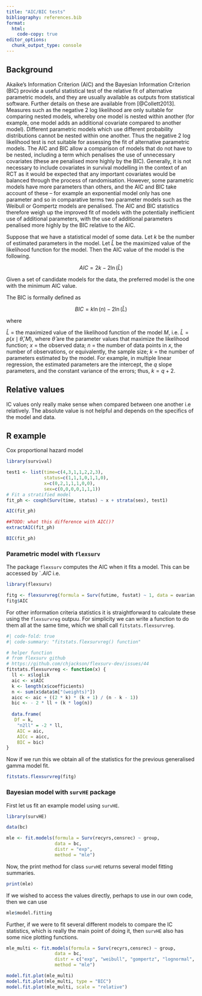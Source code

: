 ```yaml
---
title: "AIC/BIC tests"
bibliography: references.bib
format:
  html:
    code-copy: true
editor_options: 
  chunk_output_type: console
---
```


## Background

Akaike's Information Criterion (AIC) and the Bayesian Information Criterion (BIC) provide a useful statistical test of the relative fit of alternative parametric models, and they are usually available as outputs from statistical software. Further details on these are available from [@Collett2013]. Measures such as the negative 2 log likelihood are only suitable for comparing nested models, whereby one model is nested within another (for example, one model adds an additional covariate compared to another model). Different parametric models which use different probability distributions cannot be nested within one another. Thus the negative 2 log likelihood test is not suitable for assessing the fit of alternative parametric models. The AIC and BIC allow a comparison of models that do not have to be nested, including a term which penalises the use of unnecessary covariates (these are penalised more highly by the BIC). Generally, it is not necessary to include covariates in survival modelling in the context of an RCT as it would be expected that any important covariates would be balanced through the process of randomisation. However, some parametric models have more parameters than others, and the AIC and BIC take account of these -- for example an exponential model only has one parameter and so in comparative terms two parameter models such as the Weibull or Gompertz models are penalised. The AIC and BIC statistics therefore weigh up the improved fit of models with the potentially inefficient use of additional parameters, with the use of additional parameters penalised more highly by the BIC relative to the AIC.

Suppose that we have a statistical model of some data. Let $k$ be the number of estimated parameters in the model. Let $\hat{L}$ be the maximized value of the likelihood function for the model. Then the AIC value of the model is the following.

$$
AIC = 2k - 2 \ln({\hat{L}})
$$

Given a set of candidate models for the data, the preferred model is the one with the minimum AIC value.

The BIC is formally defined as

$$
BIC = k \ln(n) - 2 \ln(\widehat{L})
$$

where

$\hat{L}$ = the maximized value of the likelihood function of the model $M$, i.e. $\hat{L} = p(x \mid \widehat{\theta}, M)$, where $\widehat{\theta}$ are the parameter values that maximize the likelihood function; $x$ = the observed data; $n$ = the number of data points in $x$, the number of observations, or equivalently, the sample size; $k$ = the number of parameters estimated by the model. For example, in multiple linear regression, the estimated parameters are the intercept, the $q$ slope parameters, and the constant variance of the errors; thus, $k = q + 2$.

:::{.callout-warning}
## Relative values

IC values only really make sense when compared between one another i.e relatively. The absolute value is not helpful and depends on the specifics of the model and data.
:::


## R example

Cox proportional hazard model

```r
library(survival)

test1 <- list(time=c(4,3,1,1,2,2,3), 
              status=c(1,1,1,0,1,1,0), 
              x=c(0,2,1,1,1,0,0), 
              sex=c(0,0,0,0,1,1,1)) 
# Fit a stratified model 
fit_ph <- coxph(Surv(time, status) ~ x + strata(sex), test1) 

AIC(fit_ph)

##TODO: what this difference with AIC()?
extractAIC(fit_ph)

BIC(fit_ph)
```

### Parametric model with `flexsurv`

The package `flexsurv` computes the AIC when it fits a model. This can be accessed by \`.$AIC$ i.e.

```r
library(flexsurv)

fitg <- flexsurvreg(formula = Surv(futime, fustat) ~ 1, data = ovarian, dist = "gengamma")
fitg$AIC
```

For other information criteria statistics it is straightforward to calculate these using the `flexsurvreg` outpuu. For simplicity we can write a function to do them all at the same time, which we shall call `fitstats.flexsurvreg`.

```r
#| code-fold: true
#| code-summary: "fitstats.flexsurvreg() function"

# helper function
# from flexsurv github
# https://github.com/chjackson/flexsurv-dev/issues/44
fitstats.flexsurvreg <- function(x) {
  ll <- x$loglik
  aic <- x$AIC
  k <- length(x$coefficients)
  n <- sum(x$data$m["(weights)"])
  aicc <- aic + ((2 * k) * (k + 1) / (n - k - 1))
  bic <- - 2 * ll + (k * log(n))
  
  data.frame(
   Df = k,
    "n2ll" = -2 * ll,
    AIC = aic,
    AICc = aicc,
    BIC = bic)
}
```

Now if we run this we obtain all of the statistics for the previous generalised gamma model fit.

```r
fitstats.flexsurvreg(fitg)
```

### Bayesian model with `survHE` package

First let us fit an example model using `survHE`.

```r
library(survHE)

data(bc)

mle <- fit.models(formula = Surv(recyrs,censrec) ~ group,
                  data = bc,
                  distr = "exp",
                  method = "mle")
```

Now, the print method for class `survHE` returns several model fitting summaries.

```r
print(mle)
```

If we wished to access the values directly, perhaps to use in our own code, then we can use

```r
mle$model.fitting
```

Further, if we were to fit several different models to compare the IC statistics, which is really the main point of doing it, then `survHE` also has some nice plotting functions.

```r
mle_multi <- fit.models(formula = Surv(recyrs,censrec) ~ group,
                  data = bc,
                  distr = c("exp", "weibull", "gompertz", "lognormal", "loglogistic"),
                  method = "mle")

model.fit.plot(mle_multi)
model.fit.plot(mle_multi, type = "BIC")
model.fit.plot(mle_multi, scale = "relative")
```
